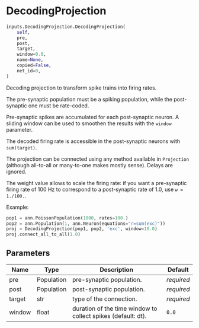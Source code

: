 # DecodingProjection { #ANNarchy.inputs.DecodingProjection.DecodingProjection }

```python
inputs.DecodingProjection.DecodingProjection(
    self,
    pre,
    post,
    target,
    window=0.0,
    name=None,
    copied=False,
    net_id=0,
)
```

Decoding projection to transform spike trains into firing rates.

The pre-synaptic population must be a spiking population, while the post-synaptic one must be rate-coded.

Pre-synaptic spikes are accumulated for each post-synaptic neuron. A sliding window can be used to smoothen the results with the ``window`` parameter.

The decoded firing rate is accessible in the post-synaptic neurons with `sum(target)`.

The projection can be connected using any method available in `Projection` (although all-to-all or many-to-one makes mostly sense). Delays are ignored.

The weight value allows to scale the firing rate: if you want a pre-synaptic firing rate of 100 Hz to correspond to a post-synaptic rate of 1.0, use ``w = 1./100.``.

Example:

```python
pop1 = ann.PoissonPopulation(1000, rates=100.)
pop2 = ann.Population(1, ann.Neuron(equations="r=sum(exc)"))
proj = DecodingProjection(pop1, pop2, 'exc', window=10.0)
proj.connect_all_to_all(1.0)
```

## Parameters {.doc-section .doc-section-parameters}

| Name   | Type       | Description                                                  | Default    |
|--------|------------|--------------------------------------------------------------|------------|
| pre    | Population | pre-synaptic population.                                     | _required_ |
| post   | Population | post-synaptic population.                                    | _required_ |
| target | str        | type of the connection.                                      | _required_ |
| window | float      | duration of the time window to collect spikes (default: dt). | `0.0`      |
